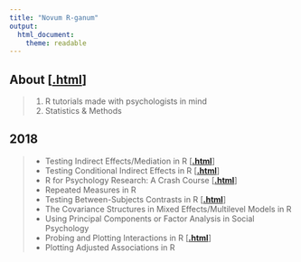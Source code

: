 ```yaml
---
title: "Novum R-ganum"
output: 
  html_document: 
    theme: readable
---
```


## About [[**.html**](blog_entries/2018/nrg00/nrg00.html)]
> 1. R tutorials made with psychologists in mind
> 2. Statistics & Methods

## 2018
> * Testing Indirect Effects/Mediation in R [[**.html**](blog_entries/2018/nrg01/nrg01.html)]
> * Testing Conditional Indirect Effects in R [[**.html**](blog_entries/2018/nrg02/nrg02.html)]
> * R for Psychology Research: A Crash Course [[**.html**](blog_entries/2018/nrg03/nrg03.html)]
> * Repeated Measures in R
> * Testing Between-Subjects Contrasts in R [[**.html**](blog_entries/2018/nrg06/nrg06.html)]
> * The Covariance Structures in Mixed Effects/Multilevel Models in R
> * Using Principal Components or Factor Analysis in Social Psychology
> * Probing and Plotting Interactions in R [[**.html**](blog_entries/2018/nrg04/nrg04.html)]
> * Plotting Adjusted Associations in R